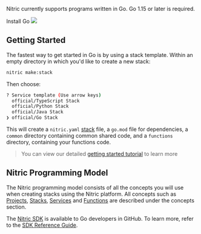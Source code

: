 <Box display="flex">
  <Box width={'75%'}>
    <p>
      Nitric currently supports programs written in Go. Go 1.15 or later is
      required.
    </p>
    <Box textAlign="center" mb={4}>
      <LinkButton
        variant="contained"
        href="https://golang.org/doc/install"
        target="_blank"
      >
        Install Go
      </LinkButton>
    </Box>
  </Box>
  <Box width={'25%'} mt={-8}>
    <img src="../assets/logos/go.png" height={150} />
  </Box>
</Box>

## Getting Started

The fastest way to get started in Go is by using a stack template. Within an empty directory in which you'd like to create a new stack:

```bash
nitric make:stack
```

Then choose:

```bash
? Service template (Use arrow keys)
  official/TypeScript Stack
  official/Python Stack
  official/Java Stack
❯ official/Go Stack
```

This will create a `nitric.yaml` [stack](/docs/intro/concepts/stack) file, a `go.mod` file for dependencies, a `common` directory containing common shared code, and a `functions` directory, containing your functions code.

> You can view our detailed [getting started tutorial](/docs/getting-started/multi-cloud) to learn more

## Nitric Programming Model

The Nitric programming model consists of all the concepts you will use when creating stacks using the Nitric platform.
All concepts such as [Projects](/docs/intro/concepts/projects), [Stacks](/docs/intro/concepts/stack), [Services](/docs/intro/concepts/services) and [Functions](/docs/intro/concepts/functions) are described under the concepts section.

The <a href="https://github.com/nitrictech/go-sdk" target="_blank">Nitric SDK</a> is available to Go developers in GitHub. To learn more, refer to the [SDK Reference Guide](/docs/reference/sdks).
